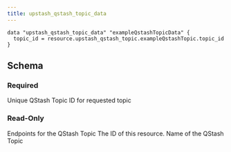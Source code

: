 ```yaml
---
title: upstash_qstash_topic_data
---
```


<RequestExample>

```hcl example.tf
data "upstash_qstash_topic_data" "exampleQstashTopicData" {
  topic_id = resource.upstash_qstash_topic.exampleQstashTopic.topic_id
}
```

</RequestExample>

## Schema

### Required

<ParamField query="topic_id" type="string" required>
  Unique QStash Topic ID for requested topic
</ParamField>

### Read-Only

<ResponseField name="endpoints" type="list(map(string))">
  Endpoints for the QStash Topic
</ResponseField>

<ResponseField name="id" type="string">
  The ID of this resource.
</ResponseField>

<ResponseField name="name" type="string">
  Name of the QStash Topic
</ResponseField>
